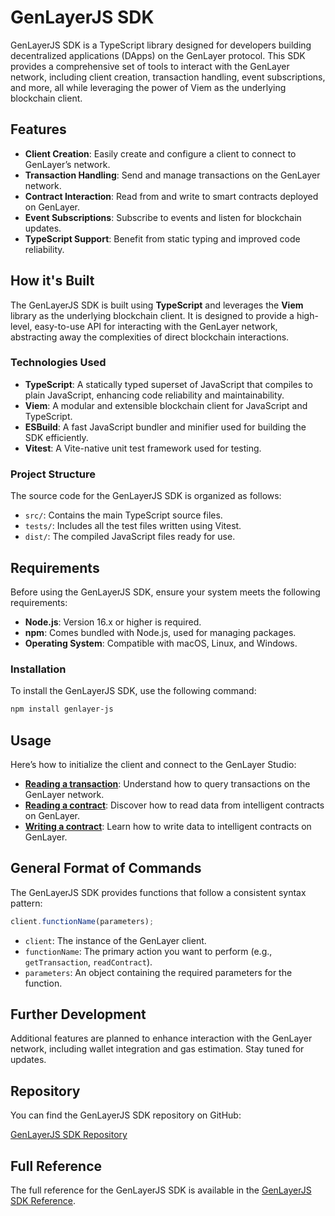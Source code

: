 # GenLayerJS SDK

GenLayerJS SDK is a TypeScript library designed for developers building decentralized applications (DApps) on the GenLayer protocol. This SDK provides a comprehensive set of tools to interact with the GenLayer network, including client creation, transaction handling, event subscriptions, and more, all while leveraging the power of Viem as the underlying blockchain client.

## Features

- **Client Creation**: Easily create and configure a client to connect to GenLayer’s network.
- **Transaction Handling**: Send and manage transactions on the GenLayer network.
- **Contract Interaction**: Read from and write to smart contracts deployed on GenLayer.
- **Event Subscriptions**: Subscribe to events and listen for blockchain updates.
- **TypeScript Support**: Benefit from static typing and improved code reliability.

## How it's Built

The GenLayerJS SDK is built using **TypeScript** and leverages the **Viem** library as the underlying blockchain client. It is designed to provide a high-level, easy-to-use API for interacting with the GenLayer network, abstracting away the complexities of direct blockchain interactions.

### Technologies Used

- **TypeScript**: A statically typed superset of JavaScript that compiles to plain JavaScript, enhancing code reliability and maintainability.
- **Viem**: A modular and extensible blockchain client for JavaScript and TypeScript.
- **ESBuild**: A fast JavaScript bundler and minifier used for building the SDK efficiently.
- **Vitest**: A Vite-native unit test framework used for testing.

### Project Structure

The source code for the GenLayerJS SDK is organized as follows:

- `src/`: Contains the main TypeScript source files.
- `tests/`: Includes all the test files written using Vitest.
- `dist/`: The compiled JavaScript files ready for use.

## Requirements

Before using the GenLayerJS SDK, ensure your system meets the following requirements:

- **Node.js**: Version 16.x or higher is required.
- **npm**: Comes bundled with Node.js, used for managing packages.
- **Operating System**: Compatible with macOS, Linux, and Windows.

### Installation

To install the GenLayerJS SDK, use the following command:

```bash
npm install genlayer-js
```

## Usage

Here’s how to initialize the client and connect to the GenLayer Studio:

- **[Reading a transaction](../intelligent-contracts/advanced-features/contract-to-contract-interaction)**: Understand how to query transactions on the GenLayer network.
- **[Reading a contract](/developers/decentralized-applications/reading-data)**: Discover how to read data from intelligent contracts on GenLayer.
- **[Writing a contract](../intelligent-contracts/tools/genlayer-studio/contract-state)**: Learn how to write data to intelligent contracts on GenLayer.

## General Format of Commands

The GenLayerJS SDK provides functions that follow a consistent syntax pattern:

```typescript
client.functionName(parameters);
```

- `client`: The instance of the GenLayer client.
- `functionName`: The primary action you want to perform (e.g., `getTransaction`, `readContract`).
- `parameters`: An object containing the required parameters for the function.


## Further Development

Additional features are planned to enhance interaction with the GenLayer network, including wallet integration and gas estimation. Stay tuned for updates.

## Repository

You can find the GenLayerJS SDK repository on GitHub:

[GenLayerJS SDK Repository](https://github.com/yeagerai/genlayer-js)

## Full Reference

The full reference for the GenLayerJS SDK is available in the [GenLayerJS SDK Reference](/references/genlayer-js).